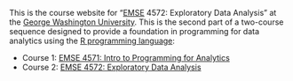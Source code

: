 This is the course website for "[EMSE](https://www.emse.seas.gwu.edu/) 4572: Exploratory Data Analysis" at the [George Washington University](https://www.gwu.edu/). This is the second part of a two-course sequence designed to provide a foundation in programming for data analytics using the [R programming language](https://www.r-project.org/):

- Course 1: [EMSE 4571: Intro to Programming for Analytics](http://p4a.seas.gwu.edu/)
- Course 2: [EMSE 4572: Exploratory Data Analysis](http://eda.seas.gwu.edu/)
